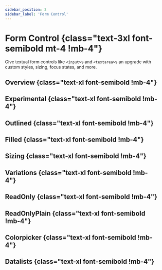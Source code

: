```yaml
---
sidebar_position: 2
sidebar_label: 'Form Control'
---
```


# Form Control {class="text-3xl font-semibold mt-4 !mb-4"}

Give textual form controls like `<input>`s and `<textarea>`s an upgrade with custom styles, sizing, focus states, and more.

## Overview {class="text-xl font-semibold !mb-4"}

<Example />

## Experimental {class="text-xl font-semibold !mb-4"}

<Experimental />

## Outlined {class="text-xl font-semibold !mb-4"}

<Outlined />

## Filled {class="text-xl font-semibold !mb-4"}

<Filled />

## Sizing {class="text-xl font-semibold !mb-4"}

<Sizing />

## Variations {class="text-xl font-semibold !mb-4"}

<Variations />

## ReadOnly {class="text-xl font-semibold !mb-4"}

<ReadOnly />

## ReadOnlyPlain {class="text-xl font-semibold !mb-4"}

<ReadOnlyPlain />

## Colorpicker {class="text-xl font-semibold !mb-4"}

<Colorpicker />

## Datalists {class="text-xl font-semibold !mb-4"}

<Datalists />
